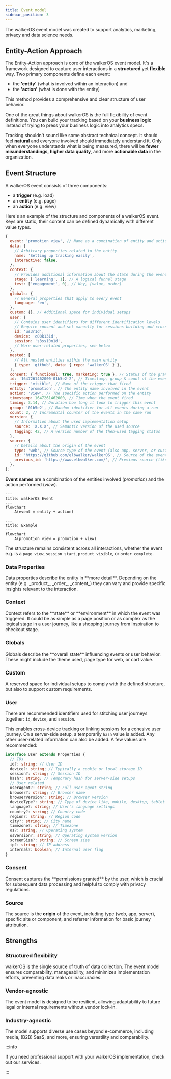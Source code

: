 ```yaml
---
title: Event model
sidebar_position: 3
---
```



The walkerOS event model was created to support analytics, marketing, privacy
and data science needs.

## Entity-Action Approach

The Entity-Action approach is core of the walkerOS event model. It's a framework
designed to capture user interactions in a **structured** yet **flexible** way.
Two primary components define each event:

- the **'entity'** (what is involved within an interaction) and
- the **'action'** (what is done with the entity)

This method provides a comprehensive and clear structure of user behavior.

One of the great things about walkerOS is the full flexibility of event
definitions. You can build your tracking based on your **business logic**
instead of trying to press your business logic into analytics specs.

Tracking shouldn't sound like some abstract technical concept. It should feel
**natural** and everyone involved should immediately understand it. Only when
everyone understands what is being measured, there will be **fewer
misunderstandings, higher data quality**, and more **actionable data** in the
organization.

## Event Structure

A walkerOS event consists of three components:

- a **trigger** (e.g. load)
- an **entity** (e.g. page)
- an **action** (e.g. view)

Here's an example of the structure and components of a walkerOS event. Keys are
static, their content can be defined dynamically with different value types.

```js
{
  event: 'promotion view', // Name as a combination of entity and action
  data: {
    // Arbitrary properties related to the entity
    name: 'Setting up tracking easily',
    interactive: false,
  },
  context: {
    // Provides additional information about the state during the event
    stage: ['learning', 1], // A logical funnel stage
    test: ['engagement', 0], // Key, [value, order]
  },
  globals: {
    // General properties that apply to every event
    language: 'en',
  },
  custom: {}, // Additional space for individual setups
  user: {
    // Contains user identifiers for different identification levels
    // Require consent and set manually for sessions building and cross-device
    id: 'us3r1d',
    device: 'c00k131d',
    session: 's3ss10n1d',
    // More user-related properties, see below
  },
  nested: [
    // All nested entities within the main entity
    { type: 'github', data: { repo: 'walkerOS' } },
  ],
  consent: { functional: true, marketing: true }, // Status of the granted consent state(s)
  id: '1647261462000-01b5e2-2', // Timestamp, group & count of the event
  trigger: 'visible', // Name of the trigger that fired
  entity: 'promotion', // The entity name involved in the event
  action: 'view', // The specific action performed on the entity
  timestamp: 1647261462000, // Time when the event fired
  timing: 3.14, // Duration how long it took to trigger this event
  group: '01b5e2', // Random identifier for all events during a run
  count: 2, // Incremental counter of the events in the same run
  version: {
    // Information about the used implementation setup
    source: 'X.X.X', // Semantic version of the used source
    tagging: 42, // A version number of the then-used tagging status
  },
  source: {
    // Details about the origin of the event
    type: 'web', // Source type of the event (also app, server, or custom one)
    id: 'https://github.com/elbwalker/walkerOS', // Source of the event's origin
    previous_id: 'https://www.elbwalker.com/', // Previous source (like referrer)
  },
};

```

**Event names** are a combination of the entities involved (_promotion_) and the
action performed (_view_).

```mermaid
---
title: walkerOS Event
---
flowchart
    A(event = entity + action)
```

```mermaid
---
title: Example
---
flowchart
    A(promotion view = promotion + view)
```

The structure remains consistent across all interactions, whether the event e.g.
is a `page view`, `session start`, `product visible`, or `order complete`.

### Data Properties

<Link to="/docs/sources/html-tagging#data">Data properties</Link>
describe the entity in **more detail**. Depending on the entity (e.g. _product_,
_order_, _content_) they can vary and provide specific insights relevant to the
interaction.

### Context

<Link to="/docs/sources/html-tagging#context">Context</Link> refers to the
**state** or **environment** in which the event was triggered. It could be as
simple as a page position or as complex as the logical stage in a user journey,
like a shopping journey from inspiration to checkout stage.

### Globals

<Link to="/docs/sources/html-tagging#globals">Globals</Link> describe the
**overall state** influencing events or user behavior. These might include the
theme used, page type for web, or cart value.

### Custom

A reserved space for individual setups to comply with the defined structure, but
also to support custom requirements.

### User

There are recommended identifiers used
for&nbsp;<Link to="/docs/user_stitching">stitching user journeys</Link>
together: `id`, `device`, and `session`.

This enables cross-device tracking or linking sessions for a cohesive user
journey. On a server-side setup, a temporarily `hash` value is added. Any other
user-related information can also be added. A few values are recommended:

```ts
interface User extends Properties {
  // IDs
  id?: string; // User ID
  device?: string; // Typically a cookie or local storage ID
  session?: string; // Session ID
  hash?: string; // Temporary hash for server-side setups
  // User related
  userAgent?: string; // Full user agent string
  browser?: string; // Browser name
  browserVersion?: string; // Browser version
  deviceType?: string; // Type of device like, mobile, desktop, tablet
  language?: string; // User's language settings
  country?: string; // Country code
  region?: string; // Region code
  city?: string; // City name
  timezone?: string; // Timezone
  os?: string; // Operating system
  osVersion?: string; // Operating system version
  screenSize?: string; // Screen size
  ip?: string; // IP address
  internal?: boolean; // Internal user flag
}
```

### Consent

<Link to="/docs/consent_management/overview">Consent</Link> captures the
**permissions granted** by the user, which is crucial for subsequent data
processing and helpful to comply with privacy regulations.

### Source

The&nbsp;<Link to="/docs/sources">source</Link> is the **origin** of
the event, including type (web, app, server), specific site or component, and
referrer information for basic journey attribution.

## Strengths

### Structured flexibility

walkerOS is the single source of truth of data collection. The event model
ensures comparability, manageability, and minimizes implementation efforts,
preventing data leaks or inaccuracies.

### Vendor-agnostic

The event model is designed to be resilient, allowing adaptability to future
legal or internal requirements without vendor lock-in.

### Industry-agnostic

The model supports diverse use cases beyond e-commerce, including media, (B2B)
SaaS, and more, ensuring versatility and comparability.

:::info

If you need professional support with your walkerOS implementation, check out
our&nbsp;<Link to="/services">services</Link>.

:::

